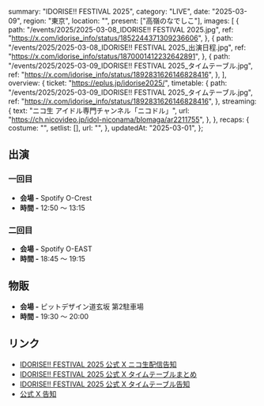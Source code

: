   summary: "IDORISE!! FESTIVAL 2025",
  category: "LIVE",
  date: "2025-03-09",
  region: "東京",
  location: "",
  present: ["高嶺のなでしこ"],
  images: [
    {
      path: "/events/2025/2025-03-08_IDORISE!! FESTIVAL 2025.jpg",
      ref: "https://x.com/idorise_info/status/1852244371309236606",
    },
    {
      path: "/events/2025/2025-03-08_IDORISE!! FESTIVAL 2025_出演日程.jpg",
      ref: "https://x.com/idorise_info/status/1870001412232642891",
    },
    {
      path: "/events/2025/2025-03-09_IDORISE!! FESTIVAL 2025_タイムテーブル.jpg",
      ref: "https://x.com/idorise_info/status/1892831626146828416",
    },
  ],
  overview: {
    ticket: "https://eplus.jp/idorise2025/",
    timetable: {
      path: "/events/2025/2025-03-09_IDORISE!! FESTIVAL 2025_タイムテーブル.jpg",
      ref: "https://x.com/idorise_info/status/1892831626146828416",
    },
    streaming: {
      text: "ニコ生 アイドル専門チャンネル「ニコドル」",
      url: "https://ch.nicovideo.jp/idol-niconama/blomaga/ar2211755",
    },
  },
  recaps: {
    costume: "",
    setlist: [],
    url: "",
  },
  updatedAt: "2025-03-01",
};

## 出演

### 一回目

- **会場 -** Spotify O-Crest
- **時間 -** 12:50 〜 13:15

### 二回目

- **会場 -** Spotify O-EAST
- **時間 -** 18:45 〜 19:15

## 物販

- **会場 -** ピットデザイン道玄坂 第2駐車場
- **時間 -** 19:30 〜 20:00

## リンク

- [IDORISE!! FESTIVAL 2025 公式 X ニコ生配信告知](https://x.com/idorise_info/status/1895760929419350123)
- [IDORISE!! FESTIVAL 2025 公式 X タイムテーブルまとめ](https://x.com/idorise_info/status/1895436192189186218)
- [IDORISE!! FESTIVAL 2025 公式 X タイムテーブル告知](https://x.com/idorise_info/status/1892831626146828416)
- [公式 X 告知](https://x.com/takanenofficial/status/1852553733986828532)

